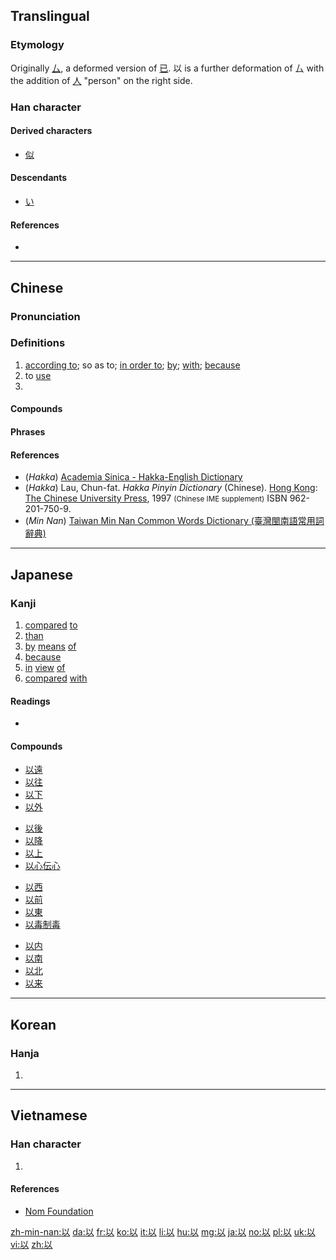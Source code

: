 ==Translingual==
{{stroke order|strokes=5}}
{{stroke order|type=animate}}

===Etymology===
{{Han etyl}}
Originally [[厶]], a deformed version of [[已]]. 以 is a further deformation of 厶 with the addition of [[人]] "person" on the right side.

===Han character===
{{Han char|rn=9|rad=人|as=03|sn=5|four=28100|canj=VIO|ids=}}

====Derived characters====
* [[似]]

====Descendants====
* [[い]]

====References====
* {{Han ref|kx=0094.010|dkj=00388|dj=0199.010|hdz=10105.070|uh=4EE5|ud=20197|bh=A548|bd=42312}}

----

==Chinese==
{{zh-forms}}

===Pronunciation===
{{zh-pron
|m=yǐ
|ma=Zh-yi.ogg
|c=ji5,jyu5
|h=pfs=yi;hpy=yi1
|mn=í
|w=3i
|mc=y
|oc=y
|cat=prep,v,pn
}}

===Definitions===
{{zh-hanzi}}

# [[according to]]; so as to; [[in order to]]; [[by]]; [[with]]; [[because]]
# to [[use]]
# {{abbreviation of|以色列|lang=zh}}

====Compounds====
{{der5
|{{zh-l|可以}}
|{{zh-l|以暴易暴}}
|{{zh-l|以便}}
|{{zh-l|以德報怨}}
|{{zh-l|以毒攻毒}}
|{{zh-l|以訛傳訛}}
|{{zh-l|以耳代目}}
|{{zh-l|以攻為守}}
|{{zh-l|以觀後效}}
|{{zh-l|以後}}
|{{zh-l|以及}}
|{{zh-l|以己度人}}
|{{zh-l|以近}}
|{{zh-l|以儆效尤}}
|{{zh-l|以來}}
|{{zh-l|以理服人}}
|{{zh-l|以力服人}}
|{{zh-l|以鄰為壑}}
|{{zh-l|以卵投石}}
|{{zh-l|以貌取人}}
|{{zh-l|以免}}
|{{zh-l|以內}}
|{{zh-l|以偏概全}}
|{{zh-l|以期}}
|{{zh-l|以前}}
|{{zh-l|以強淩弱}}
|{{zh-l|以求}}
|{{zh-l|以權謀私}}
|{{zh-l|以人廢言}}
|{{zh-l|以色列}}
|{{zh-l|以上}}
|{{zh-l|以身試法}}
|{{zh-l|以身殉職}}
|{{zh-l|以身作則}}
|{{zh-l|以湯沃雪}}
|{{zh-l|以湯止沸}}
|{{zh-l|以外}}
|{{zh-l|以為}}
|{{zh-l|以下}}
|{{zh-l|以一當十}}
|{{zh-l|以逸待勞}}
|{{zh-l|以遠}}
|{{zh-l|以怨報德}}
|{{zh-l|以至}}
|{{zh-l|以致}}
|{{zh-l|用以}}
}}

====Phrases====
{{der5
|{{zh-l|以小人之心，度君子之腹}}
|{{zh-l|以眼還眼，以牙還牙}}
|{{zh-l|以子之矛，攻子之盾}}
}}

====References====
* (''Hakka'') [http://minhakka.ling.sinica.edu.tw/bkg/hakyin/search.php?DETAIL=1&LIMIT=id=56567&dbname=su_tian_1&graph=2 Academia Sinica - Hakka-English Dictionary]
* (''Hakka'') Lau, Chun-fat. ''Hakka Pinyin Dictionary'' (Chinese). [[Hong Kong]]: [[w:Chinese University of Hong Kong|The Chinese University Press]], 1997 <small>(Chinese IME supplement)</small> ISBN 962-201-750-9.
* (''Min Nan'') [http://twblg.dict.edu.tw/holodict_new/result_detail.jsp?n_no=1320&curpage=1&sample=%E4%BB%A5&radiobutton=1&querytarget=1&limit=20&pagenum=1&rowcount=14 Taiwan Min Nan Common Words Dictionary (臺灣閩南語常用詞辭典)]

----

==Japanese==

===Kanji===
{{ja-kanji|grade=4|rs=人03}}

# [[compared]] [[to]]
# [[than]]
# [[by]] [[means]] [[of]]
# [[because]]
# [[in]] [[view]] [[of]]
# [[compared]] [[with]]

====Readings====
* {{ja-readings|on=[[い]] (i)|kun=[[おもう]] (omou), [[ゆえに]] (yueni), [[もって]] ([[以って]], motte)}}

====Compounds====
{{der-top}}
{{top4}}
* [[以遠]]
* [[以往]]
* [[以下]]
* [[以外]]
{{mid4}}
* [[以後]]
* [[以降]]
* [[以上]]
* [[以心伝心]]
{{mid4}}
* [[以西]]
* [[以前]]
* [[以東]]
* [[以毒制毒]]
{{mid4}}
* [[以内]]
* [[以南]]
* [[以北]]
* [[以来]]
{{bottom}}
{{der-bottom}}

----

==Korean==

===Hanja===
{{ko-hanja|hangeul=이|mr=i}}

# {{defn|lang=ko|sort=人03}}

----

==Vietnamese==

===Han character===
{{vi-hantu|[[dĩ]]|rs=人03}}

# {{defn|lang=vi|sort=人03}}

====References====
* [http://nomfoundation.org/common/nom_details.php?codepoint=4ee5 Nom Foundation]

[[zh-min-nan:以]]
[[da:以]]
[[fr:以]]
[[ko:以]]
[[it:以]]
[[li:以]]
[[hu:以]]
[[mg:以]]
[[ja:以]]
[[no:以]]
[[pl:以]]
[[uk:以]]
[[vi:以]]
[[zh:以]]